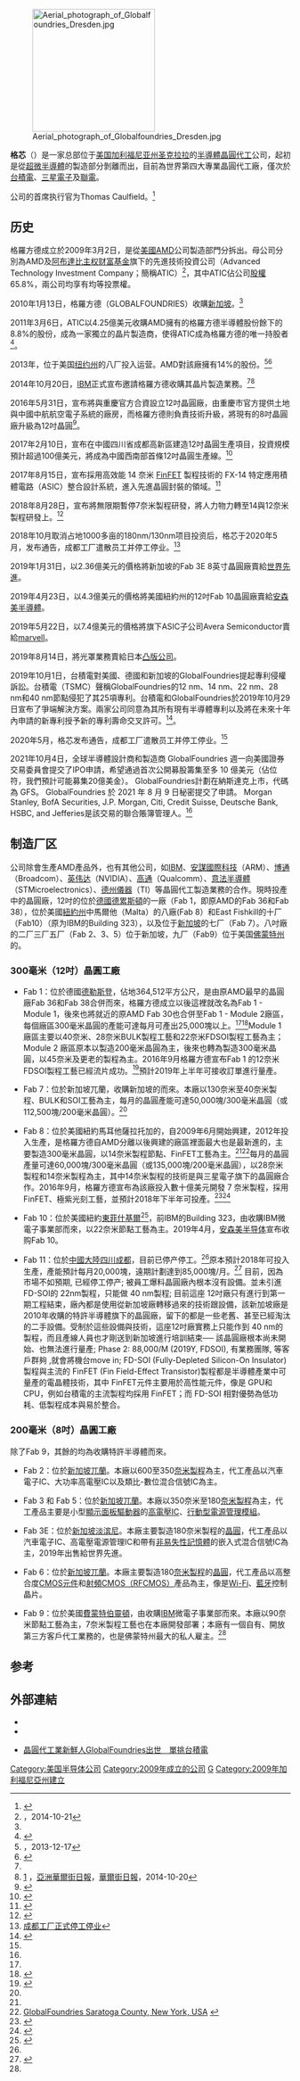 {{Copy edit|time=2021-04-23T08:16:12+00:00}}
{{NoteTA
|T=zh-tw:格羅方德;zh-cn:格芯;
|1=zh-tw:格羅方德;zh-cn:格芯;
|2=zh-tw:營運;zh-cn:运营;
|3=zh-tw:奈米;zh-cn:纳米;
}}
{{Infobox company
| company_name = 格羅方德
| company_name_en= GlobalFoundries Inc.
| company_logo =GLOBALFOUNDRIES.svg
| company_type = [[子公司|子公司]]
| foundation = 2009年3月2日
| location = [[美國|美國]][[纽约|纽约]][[马耳他|马耳他]]
| key_people = Thomas Caulfield（CEO）
| industry = [[半導體|半導體]][[晶圓廠|晶圓廠]]|
| products = [[晶圓|晶圓]]|
| revenue = 44億美元（2014年）<ref>{{cite web|url=http://www.gartner.com/newsroom/id/3027717|title=Worldwide Semiconductor Foundry Market Grew 16.1 Percent in 2014, According to Final Results by Gartner|publisher=|accessdate=6 August 2015|archive-date=2015-04-16|archive-url=https://web.archive.org/web/20150416024401/http://www.gartner.com/newsroom/id/3027717|dead-url=no}}</ref><ref name=ICInsights>{{cite web|url=http://www.xbitlabs.com/news/other/display/20130116215642_TSMC_GlobalFoundries_and_Samsung_Lead_Chip_Foundry_Rankings_in_2012.html|title=TSMC, GlobalFoundries and Samsung Lead Chip Foundry Rankings in 2012 - X-bit labs|publisher=|accessdate=6 August 2015|archive-date=2015-09-15|archive-url=https://web.archive.org/web/20150915212257/http://www.xbitlabs.com/news/other/display/20130116215642_TSMC_GlobalFoundries_and_Samsung_Lead_Chip_Foundry_Rankings_in_2012.html|dead-url=no}}</ref>
| operating_income =
| net_income =
| num_employees = 18,000 <ref name=FastFacts>{{cite web|url=http://www.globalfoundries.com/about/globalfoundries-fast-facts|title=GLOBALFOUNDRIES Fast Facts|publisher=|accessdate=6 August 2015|archive-date=2015-08-12|archive-url=https://web.archive.org/web/20150812064357/http://www.globalfoundries.com/about/globalfoundries-fast-facts|dead-url=no}}</ref>
| parent =  {{le|阿布達比創投|Mubadala Investment Company|先進技術投資公司}}
| subsid =
| homepage = {{URL|https://www.globalfoundries.com}}
| font used for the logo =
| footnotes =
}}
[[File:Aerial_photograph_of_Globalfoundries_Dresden.jpg|220px]]

'''格芯'''（{{lang-en|GlobalFoundries}}）是一家总部位于[[美国|美国]][[纽约州|加利福尼亚州]][[马耳他_(纽约州)|圣克拉拉]]的[[半導體|半導體]][[晶圓代工|晶圓代工]]公司，起初是從[[超微半導體|超微半導體]]的製造部分剝離而出，目前為世界第四大專業晶圓代工廠，僅次於[[台積電|台積電]]、[[三星電子|三星電子]]及[[聯華電子|聯電]]。

公司的首席执行官为Thomas Caulfield。<ref>{{cite news|url=https://www.globalfoundries.com/news-events/press-releases/following-significant-technology-capacity-and-expansion-milestones|title=Following Significant Technology, Capacity and Expansion Milestones, GLOBALFOUNDRIES’ Sanjay Jha to Pass Baton to Industry Veteran Tom Caulfield|last=|first=|date=9 March 2018|work=|access-date=|archive-url=https://web.archive.org/web/20201109042850/https://www.globalfoundries.com/news-events/press-releases/following-significant-technology-capacity-and-expansion-milestones|archive-date=2020-11-09|dead-url=no|publisher=}}</ref>

==历史==
格羅方德成立於2009年3月2日，是從[[美國|美國]][[AMD|AMD]]公司製造部門分拆出。母公司分別為AMD及[[阿布達比|阿布達比]][[主权财富基金|主权财富基金]]{{le|阿布達比創投|Mubadala Investment Company}}旗下的先進技術投資公司（Advanced Technology Investment Company；簡稱ATIC）<ref name="ltn-20141021-823378">[http://news.ltn.com.tw/news/business/paper/823378 ] {{Wayback|url=http://news.ltn.com.tw/news/business/paper/823378 |date=20171107055654 }}，2014-10-21</ref>，其中ATIC佔公司[[股權|股權]]65.8%，兩公司均享有均等投票權。

2010年1月13日，格羅方德（GLOBALFOUNDRIES）收購[[新加坡|新加坡]]{{tsl|en|Chartered Semiconductor Manufacturing|特許半導體}}。<ref name="ltn-20141021-823378" />

2011年3月6日，ATIC以4.25億美元收購AMD擁有的格羅方德半導體股份餘下的8.8%的股份，成為一家獨立的晶片製造商，使得ATIC成為格羅方德的唯一持股者<ref>{{Cite web |url=http://hexus.net/business/news/corporate/36145-atic-buys-amds-remaining-share-globalfoundries/ |title=ATIC buys AMD's remaining share in GLOBALFOUNDRIES |access-date=2012-12-12 |archive-date=2020-09-28 |archive-url=https://web.archive.org/web/20200928230909/https://hexus.net/business/news/corporate/36145-atic-buys-amds-remaining-share-globalfoundries/ |dead-url=no }}</ref>。

2013年，位于美国[[纽约州|纽约州]]的八厂投入运营。AMD對該廠擁有14%的股份。<ref name="technews-tw-20131217">[http://technews.tw/2013/12/17/globalfoundries-3global-layoff/ ] {{Wayback|url=http://technews.tw/2013/12/17/globalfoundries-3global-layoff/ |date=20200111224839 }}，2013-12-17</ref><ref name="300mm">{{cite web|url=http://globalfoundries.com/manufacturing/manufacturing-overview|title=Manufacturing|publisher=|accessdate=6 August 2015|archive-date=2016-06-05|archive-url=https://web.archive.org/web/20160605144905/http://www.globalfoundries.com/manufacturing/manufacturing-overview|dead-url=no}}</ref>

2014年10月20日，[[IBM|IBM]]正式宣布邀請格羅方德收購其晶片製造業務。<ref name="ltn-20141021-823378" /><ref>[http://cn.wsj.com/big5/20141020/tec090236.asp] {{Wayback|url=http://cn.wsj.com/big5/20141020/tec090236.asp |date=20141025121245 }}，[[亞洲華爾街日報|亞洲華爾街日報]]，[[華爾街日報|華爾街日報]]，2014-10-20</ref>

2016年5月31日，宣布將與重慶官方合資設立12吋晶圓廠，由重慶市官方提供土地與中國中航航空電子系統的廠房，而格羅方德則負責技術升級，將現有的8吋晶圓廠升級為12吋晶圓<ref>{{Cite web|url=http://www.chinatimes.com/newspapers/20160601000932-260202|title=半導體大廠競插旗中國 格羅方德與重慶合資12吋廠|accessdate=|author=|date=2016-06-01|publisher=中時電子報|archive-date=2020-08-09|archive-url=https://web.archive.org/web/20200809030908/https://www.chinatimes.com/newspapers/20160601000932-260202|dead-url=no}}</ref>。

2017年2月10日，宣布在中國四川省成都高新區建造12吋晶圓生產項目，投資規模預計超過100億美元，將成為中國西南部首條12吋晶圓生產線。<ref>{{Cite web|url=http://www.chinatimes.com/newspapers/20170211000075-260203|title=格羅方德 成都打造晶圓廠|accessdate=|author=|date=2017-02-11|publisher=中時電子報|archive-date=2020-08-09|archive-url=https://web.archive.org/web/20200809025435/https://www.chinatimes.com/newspapers/20170211000075-260203|dead-url=no}}</ref>

2017年8月15日，宣布採用高效能 14 奈米 [[FinFET|FinFET]] 製程技術的 FX-14 特定應用積體電路（ASIC）整合設計系統，進入先進晶圓封裝的領域。<ref>{{Cite web|url=https://finance.technews.tw/2017/08/15/globalfoundries-4/|title=繼台積電之後，格羅方德宣布成功進入先進晶圓封裝領域|accessdate=|author=|date=2017-08-15|publisher=TechNews|archive-date=2020-08-10|archive-url=https://web.archive.org/web/20200810055809/https://finance.technews.tw/2017/08/15/globalfoundries-4/|dead-url=no}}</ref>

2018年8月28日，宣布將無限期暫停7奈米製程研發，將人力物力轉至14與12奈米製程研發上。<ref>{{Cite web|url=https://news.cnyes.com/news/id/4190966|title=〈晶圓先進製程競賽〉格羅方德退出7奈米 台積電股價大漲創近5月新高|accessdate=|author=|date=2018-08-28|publisher=鉅亨網News|archive-date=2020-08-06|archive-url=https://web.archive.org/web/20200806162932/https://news.cnyes.com/news/id/4190966|dead-url=no}}</ref>

2018年10月取消占地1000多亩的180nm/130nm项目投资后，格芯于2020年5月，发布通告，成都工厂遣散员工并停工停业。<ref name="#1">[https://m.sohu.com/a/395690005_166680/?pvid=000115_3w_a 成都工厂正式停工停业]</ref>

2019年1月31日，以2.36億美元的價格將新加坡的Fab 3E 8英寸晶圓廠賣給[[世界先進(公司)|世界先進]]。

2019年4月23日，以4.3億美元的價格將美國紐約州的12吋Fab 10晶圓廠賣給[[安森美半導體|安森美半導體]]。

2019年5月22日，以7.4億美元的價格將旗下ASIC子公司Avera Semiconductor賣給[[marvell|marvell]]。

2019年8月14日，將光罩業務賣給日本[[凸版公司|凸版公司]]。

2019年10月1日，台積電對美國、德國和新加坡的GlobalFoundries提起專利侵權訴訟。台積電（TSMC）聲稱GlobalFoundries的12 nm、14 nm、22 nm、28 nm和40 nm節點侵犯了其25項專利。台積電和GlobalFoundries於2019年10月29日宣布了爭端解決方案。兩家公司同意為其所有現有半導體專利以及將在未來十年內申請的新專利授予新的專利壽命交叉許可。<ref name="GlobalFoundrieshistory">{{Cite web |url=https://www.mg21.com/gfs.html |title=世界第三大专业晶圆代工厂：格芯GlobalFoundries Inc. |publisher=美股之家 |date=2021-06-04 |access-date=2021-10-05 |archive-date=2021-10-22 |archive-url=https://web.archive.org/web/20211022144308/https://www.mg21.com/gfs.html |dead-url=no }}</ref>。

2020年5月，格芯发布通告，成都工厂遣散员工并停工停业。<ref name="GlobalFoundrieshistory"/>

2021年10月4日，全球半導體設計商和製造商 GlobalFoundries 週一向美國證券交易委員會提交了IPO申請，希望通過首次公開募股籌集至多 10 億美元（佔位符，我們預計可能募集20億美金）。 GlobalFoundries計劃在納斯達克上市，代碼為 GFS。 GlobalFoundries 於 2021 年 8 月 9 日秘密提交了申請。 Morgan Stanley, BofA Securities, J.P. Morgan, Citi, Credit Suisse, Deutsche Bank, HSBC, and Jefferies是該交易的聯合賬簿管理人。<ref name="GlobalFoundrieshistory"/>

==制造厂区==
公司除會生產AMD產品外，也有其他公司，如[[IBM|IBM]]、[[安謀國際科技|安謀國際科技]]（ARM）、[[博通|博通]]（Broadcom）、[[英伟达|英伟达]]（NVIDIA）、[[高通|高通]]（Qualcomm）、[[意法半導體|意法半導體]]（STMicroelectronics）、[[德州儀器|德州儀器]]（TI）等晶圓代工製造業務的合作。現時投產中的晶圓廠，12吋的位於[[德國|德國]][[德累斯頓|德累斯頓]]的一廠（Fab 1，即原AMD的Fab 36和Fab 38），位於美國[[紐約州|紐約州]]中馬爾他（Malta）的八廠(Fab 8）和East Fishkill的十厂（Fab10）（原为IBM的Building 323），以及位于[[新加坡|新加坡]]的七厂（Fab 7）。八吋廠的二厂三厂五厂（Fab 2、3、5）位于新加坡，九厂（Fab9）位于美国[[佛蒙特州|佛蒙特州]]的{{le|埃塞克斯章克申|Essex Junction}}。

===300毫米（12吋）晶圓工廠===
*Fab 1：位於德國[[德勒斯登|德勒斯登]]，佔地364,512平方公尺，是由原AMD最早的晶圓廠Fab 36和Fab 38合併而來，格羅方德成立以後這裡就改名為Fab 1 - Module 1，後來也將就近的原AMD Fab 30也合併至Fab 1 - Module 2廠區，每個廠區300毫米晶圓的產能可達每月可產出25,000塊以上。<ref name="300mm" /><ref>{{cite web|url=http://globalfoundries.com/about_us/locations/dresden|title=|publisher=|accessdate=6 August 2015|archive-date=2016-06-05|archive-url=https://web.archive.org/web/20160605054540/http://globalfoundries.com/about_us/locations/dresden|dead-url=no}}</ref>Module 1 廠區主要以40奈米、28奈米BULK製程工藝和22奈米FDSOI製程工藝為主；Module 2 廠區原本以製造200毫米晶圓為主，後來也轉為製造300毫米晶圓，以45奈米及更老的製程為主。2016年9月格羅方德宣布Fab 1 的12奈米FDSOI製程工藝已經流片成功。<ref>{{cite news|last1=Kampman|first1=Jeff|title=GlobalFoundries adds a 12-nm node to its FD-SOI roadmap|url=https://techreport.com/news/30631/globalfoundries-adds-a-12-nm-node-to-its-fd-soi-roadmap|accessdate=16 September 2016|publisher=TechReport|date=8 September 2016|archive-date=2021-02-25|archive-url=https://web.archive.org/web/20210225195716/https://techreport.com/news/30631/globalfoundries-adds-a-12-nm-node-to-its-fd-soi-roadmap/|dead-url=no}}</ref>預計2019年上半年可接收訂單進行量產。

*Fab 7：位於新加坡兀蘭，收購新加坡的{{le|特許半導體|Chartered Semiconductor}}而來。本廠以130奈米至40奈米製程、BULK和SOI工藝為主，每月的晶圓產能可達50,000塊/300毫米晶圓（或112,500塊/200毫米晶圓）。<ref name="300mm" />

*Fab 8：位於美國紐約馬耳他薩拉托加的{{le|盧瑟森林科技園區|Luther Forest Technology Campus}}，自2009年6月開始興建，2012年投入生產，是格羅方德自AMD分離以後興建的廠區裡面最大也是最新進的，主要製造300毫米晶圓，以14奈米製程節點、FinFET工藝為主。<ref name="300mm" /><ref>[http://globalfoundries.com/about_us/locations/saratoga_county GlobalFoundries Saratoga County, New York, USA] {{webarchive |url=https://web.archive.org/web/20090310155833/http://globalfoundries.com/about_us/locations/saratoga_county |date=10 March 2009 }}</ref>每月的晶圓產量可達60,000塊/300毫米晶圓（或135,000塊/200毫米晶圓），以28奈米製程和14奈米製程為主，其中14奈米製程的技術是與三星電子旗下的晶圓廠合作。2016年9月，格羅方德宣布為該廠投入數十億美元開發 7 奈米製程，採用FinFET、極紫光刻工藝，並預計2018年下半年可投產。<ref>{{cite news|last1=Shilov|first1=Anton|title=GlobalFoundaries Updates Roadmap|url=http://www.anandtech.com/show/10704/globalfoundries-updates-roadmap-7-nm-in-2h-2018|accessdate=3 October 2016|publisher=Anandtech|date=3 October 2016|archive-date=2021-01-13|archive-url=https://web.archive.org/web/20210113103934/https://www.anandtech.com/show/10704/globalfoundries-updates-roadmap-7-nm-in-2h-2018|dead-url=no}}</ref><ref>{{cite news|last1=Kampman|first1=Jeff|title=GlobalFoundries skips the 10-nm node on the way to 7-nm FinFETs|url=https://techreport.com/news/30659/globalfoundries-skips-the-10-nm-node-on-the-way-to-7-nm-finfets|accessdate=16 September 2016|publisher=TechReport|date=15 September 2016|archive-date=2021-03-02|archive-url=https://web.archive.org/web/20210302005434/https://techreport.com/news/30659/globalfoundries-skips-the-10-nm-node-on-the-way-to-7-nm-finfets/|dead-url=no}}</ref>

*Fab 10：位於美國紐約[[東菲什基爾|東菲什基爾]]<ref name="globalfoundries.com">{{cite web|url=http://globalfoundries.com/about/jim-doyle|title=Jim Doyle|publisher=|accessdate=6 August 2015|archive-url=https://web.archive.org/web/20160127080013/http://globalfoundries.com/about/jim-doyle|archive-date=2016-01-27|dead-url=yes}}</ref>，前IBM的Building 323，由收購IBM微電子事業部而來，以22奈米節點工藝為主。2019年4月，[[安森美半导体|安森美半导体]]宣布收购Fab 10。

*Fab 11：位於[[中國大陸|中國大陸]][[四川|四川]][[成都|成都]]，目前已停产停工。<ref name="#1"/>原本預計2018年可投入生產，產能預計每月20,000塊，遠期計劃達到85,000塊/月。<ref>{{cite press| url=https://m.sohu.com/a/395690005 17 May 2020}}</ref> 目前，因為市場不如預期, 已經停工停产; 被員工爆料晶圓廠內根本沒有設備。並未引進 FD-SOI的 22nm製程，只能做 40 nm製程; 目前這座 12吋廠只有進行到第一期工程結束，廠內都是使用從新加坡廠轉移過來的技術跟設備，該新加坡廠是 2010年收購的特許半導體旗下的晶圓廠，留下的都是一些老舊、甚至已經淘汰的二手設備。受制於這些設備與技術，這座12吋廠實務上只能作到 40 nm的製程，而且產線人員也才剛送到新加坡進行培訓結束── 該晶圓廠根本尚未開始、也無法進行量產;  Phase 2: 88,000/M (2019Y, FDSOI),  有業務團隊, 等客戶群夠 ,就會將機台move in; FD-SOI (Fully-Depleted Silicon-On Insulator)製程與主流的 FinFET (Fin Field-Effect Transistor)製程都是半導體產業中可量產的電晶體技術，其中 FinFET元件主要用於高性能元件，像是 GPU和 CPU，例如台積電的主流製程均採用 FinFET；而 FD-SOI 相對優勢為低功耗、低製程成本與易於整合。 <br />

===200毫米（8吋）晶圓工廠===
除了Fab 9，其餘的均為收購特許半導體而來。
*Fab 2：位於[[新加坡|新加坡]][[兀蘭|兀蘭]]。本廠以600至350[[奈米製程|奈米製程]]為主，代工產品以汽車電子IC、大功率高電壓IC以及類比-數位混合信號IC為主。

*Fab 3 和 Fab 5：位於[[新加坡|新加坡]][[兀蘭|兀蘭]]。本廠以350奈米至180[[奈米製程|奈米製程]]為主，代工產品主要是小型[[顯示面板驅動器|顯示面板驅動器]]的[[高電壓IC|高電壓IC]]、[[行動型電源管理模組|行動型電源管理模組]]。

*Fab 3E：位於[[新加坡|新加坡]][[淡滨尼|淡滨尼]]。本廠主要製造180奈米製程的[[晶圓|晶圓]]，代工產品以汽車電子IC、高電壓電源管理IC和帶有[[非易失性記憶體|非易失性記憶體]]的嵌入式混合信號IC為主，2019年出售給世界先進。

*Fab 6：位於[[新加坡|新加坡]][[兀蘭|兀蘭]]。本廠主要製造180[[奈米製程|奈米製程]]的[[晶圓|晶圓]]，代工產品以高整合度[[CMOS元件|CMOS元件]]和[[射頻CMOS（RFCMOS）|射頻CMOS（RFCMOS）]]產品為主，像是[[Wi-Fi|Wi-Fi]]、[[藍牙|藍牙]]控制晶片。

*Fab 9：位於美國[[伯靈頓_(佛蒙特州)|費蒙特伯靈頓]]{{le|埃塞克斯章克申|Essex Junction}}，由收購[[IBM|IBM]]微電子事業部而來。本廠以90奈米節點工藝為主，7奈米製程工藝也在本廠開發部署；本廠有一個自有、開放第三方客戶代工業務的{{le|掩模工廠|mask shop}}，也是佛蒙特州最大的私人雇主。<ref name="globalfoundries.com"/>

==参考==
{{reflist|2}}

== 外部連結 ==
*{{官网|https://www.globalfoundries.com}}{{en}}
*{{官网|https://www.globalfoundries.com/cn}}{{zh-cn}}
*{{zh-tw}} [https://web.archive.org/web/20090321121109/http://www.eettaiwan.com/ART_8800565764_480202_NT_e1080075.HTM 晶圓代工業新鮮人GlobalFoundries出世　單挑台積電]

{{全球主要資訊科技公司}}
[[Category:美国半导体公司|Category:美国半导体公司]]
[[Category:2009年成立的公司|Category:2009年成立的公司]]
[[Category:聖塔克拉拉公司|G]]
[[Category:2009年加利福尼亞州建立|Category:2009年加利福尼亞州建立]]